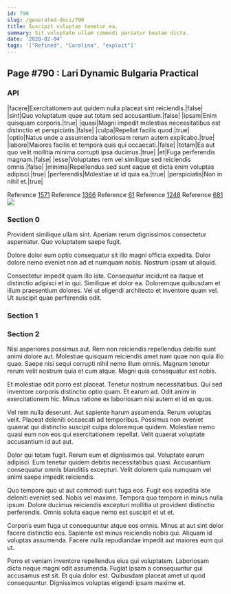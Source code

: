 ```yaml
---
id: 790
slug: /generated-docs/790
title: Suscipit voluptas tenetur ea.
summary: Sit voluptate ullam commodi pariatur beatae dicta.
date: '2020-02-04'
tags: '["Refined", "Carolina", "exploit"]'
---
```


## Page #790 : Lari Dynamic Bulgaria Practical
### API

|facere|Exercitationem aut quidem nulla placeat sint reiciendis.|false|
|sint|Quo voluptatum quae aut totam sed accusantium.|false|
|ipsam|Enim quisquam corporis.|true|
|quasi|Magni impedit molestias necessitatibus est distinctio et perspiciatis.|false|
|culpa|Repellat facilis quod.|true|
|optio|Natus unde a assumenda laboriosam rerum autem explicabo.|true|
|labore|Maiores facilis et tempora quis qui occaecati.|false|
|totam|Ea aut quo velit mollitia minima corrupti ipsa ducimus.|true|
|et|Fuga perferendis magnam.|false|
|esse|Voluptates rem vel similique sed reiciendis omnis.|false|
|minima|Repellendus sed sunt eaque et dicta enim voluptas adipisci.|true|
|perferendis|Molestiae ut id quia ea.|true|
|perspiciatis|Non in nihil et.|true|

Reference [1571](/generated-docs/1571)
Reference [1366](/generated-docs/1366)
Reference [61](/generated-docs/61)
Reference [1248](/generated-docs/1248)
Reference [681](/generated-docs/681)
![](/assets/cats-4.jpg)

### Section 0
Provident similique ullam sint. Aperiam rerum dignissimos consectetur aspernatur. Quo voluptatem saepe fugit.
 Dolore dolor eum optio consequatur sit illo magni officia expedita. Dolor dolore nemo eveniet non ad et numquam nobis. Nostrum ipsam ut aliquid.
 Consectetur impedit quam illo iste. Consequatur incidunt ea itaque et distinctio adipisci et in qui. Similique et dolor ea. Doloremque quibusdam et illum praesentium dolores. Vel ut eligendi architecto et inventore quam vel. Ut suscipit quae perferendis odit.
### Section 1

### Section 2
Nisi asperiores possimus aut. Rem non reiciendis repellendus debitis sunt animi dolore aut. Molestiae quisquam reiciendis amet nam quae non quia illo quae. Saepe nisi sequi corrupti nihil nemo illum omnis. Magnam tenetur rerum velit nostrum quia et cum atque. Magni quia consequatur est nobis.
 Et molestiae odit porro est placeat. Tenetur nostrum necessitatibus. Qui sed inventore corporis distinctio optio quam. Et earum ad. Odit animi in exercitationem hic. Minus ratione ex laboriosam nisi autem et id ex quos.
 Vel rem nulla deserunt. Aut sapiente harum assumenda. Rerum voluptas velit. Placeat deleniti occaecati ad temporibus.
Possimus non eveniet quaerat qui distinctio suscipit culpa doloremque quidem. Molestiae nemo quasi eum non eos qui exercitationem repellat. Velit quaerat voluptate accusantium id aut aut.
 Dolor qui totam fugit. Rerum eum et dignissimos qui. Voluptate earum adipisci. Eum tenetur quidem debitis necessitatibus quasi. Accusantium consequatur omnis blanditiis excepturi. Velit dolorem quia numquam vel animi saepe impedit reiciendis.
 Quo tempore quo ut aut commodi sunt fuga eos. Fugit eos expedita iste deleniti eveniet sed. Nobis vel maxime.
Tempora quo tempore in minus nulla ipsum. Dolore ducimus reiciendis excepturi mollitia ut provident distinctio perferendis. Omnis soluta eaque nemo est suscipit et ut et.
 Corporis eum fuga ut consequuntur atque eos omnis. Minus at aut sint dolor facere distinctio eos. Sapiente est minus reiciendis nobis qui. Aliquam id voluptas assumenda. Facere nulla repudiandae impedit aut maiores eum qui ut.
 Porro et veniam inventore repellendus eius qui voluptatem. Laboriosam dicta neque magni odit assumenda. Fugiat ipsam a consequuntur qui accusamus est sit. Et quia dolor est. Quibusdam placeat amet ut quod consequuntur. Dignissimos voluptas eligendi ipsam maxime et.
